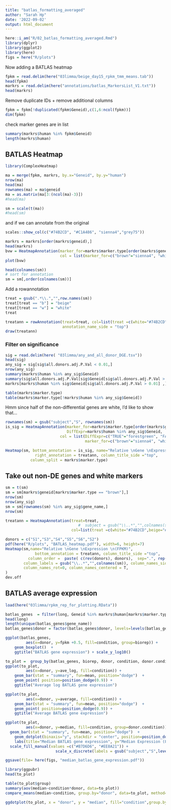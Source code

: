 ```yaml
---
title: "batlas_formatting_averaged"
author: "Sarah Hp"
date: '2022-09-02'
output: html_document
---
```


```r
here::i_am("R/02_batlas_formatting_averaged.Rmd")
library(dplyr)
library(ggplot2)
library(here)
figs = here("R/plots")
```


Now adding a BATLAS heatmap

```r
fpkm = read.delim(here("03limma/beige_day15_rpkm_tmm_means.tab"))
head(fpkm)
markrs = read.delim(here("annotations/batlas_MarkersList_V1.txt"))
head(markrs)
```

Remove duplicate IDs + remove additional columns
```r
fpkm = fpkm[!duplicated(fpkm$Geneid),c(1,6:ncol(fpkm))]
dim(fpkm)
```
check marker genes are in list
```r
summary(markrs$human %in% fpkm$Geneid)
length(markrs$human)
```

## BATLAS Heatmap

```r
library(ComplexHeatmap)

ma = merge(fpkm, markrs, by.x="Geneid", by.y="human")
nrow(ma)
head(ma)
rownames(ma) = ma$geneid
ma = as.matrix(ma[3:(ncol(ma)-3)])
#head(ma)
```

```r
sm = scale(t(ma))
#head(sm)
```
and if we can annotate from the original

```r
scales::show_col(c("#74B2CD", "#C1A486", "sienna4","grey75"))
```


```r
markrs = markrs[order(markrs$geneid),]
head(markrs)
bvw = HeatmapAnnotation(marker_for=markrs$marker.type[order(markrs$geneid)], 
                        col = list(marker_for=c("brown"="sienna4", "white"="grey75")))
plot(bvw)

head(colnames(sm))
# sort for annotation
sm = sm[,order(colnames(sm))]
```


Add a rowannotation

```r
treat = gsub(".*\\.","",row.names(sm))
treat[treat == "b"] = "beige"
treat[treat == "w"] = "white"
treat

treatann = rowAnnotation(treat=treat, col=list(treat =c(white="#74B2CD",beige="#C1A486")),
                         annotation_name_side = "top")
draw(treatann)
```



### Filter on significance

```r
sig = read.delim(here( "03limma/any_and_all_donor_DGE.tsv"))
head(sig)
any_sig = sig[sig$all.donors.adj.P.Val < 0.01,]
nrow(any_sig)
summary(markrs$human %in% any_sig$Geneid)
summary(sig$all.donors.adj.P.Val[sig$Geneid[sig$all.donors.adj.P.Val > 0.01] %in%  markrs$human]) 
markrs[markrs$human %in% sig$Geneid[sig$all.donors.adj.P.Val > 0.01] ,] #21 BATLAS gene are not DE, they include:

table(markrs$marker.type)
table(markrs$marker.type[!markrs$human %in% any_sig$Geneid])
```
Hmm since half of the non-differential genes are white, I'd like to show that...

```r
rownames(sm) = gsub("subject","S", rownames(sm))
is_sig = HeatmapAnnotation(marker_for=markrs$marker.type[order(markrs$geneid)],
                           DiffExpr=markrs$human %in% any_sig$Geneid, 
                        col = list(DiffExpr=c("TRUE"="forestgreen", "FALSE"="black"),
                                   marker_for=c("brown"="sienna4", "white"="grey75")))
```



```r
Heatmap(sm, bottom_annotation = is_sig, name="Relative \nGene \nExpression \n(FPKM)", 
             right_annotation = treatann, column_title_side ="top",
           column_split = markrs$marker.type)
```

## Take out non-DE genes and white markers

```r
sm = t(sm)
sm = sm[markrs$geneid[markrs$marker.type == "brown"],]
nrow(sm)
nrow(any_sig)
sm = sm[rownames(sm) %in% any_sig$gene_name,]
nrow(sm)

treatann = HeatmapAnnotation(treat=treat,
                                #  subject = gsub("\\..*","",colnames(sm)),
                             col=list(treat =c(white="#74B2CD",beige="#C1A486")))
```


```r
donors = c("S1","S3","S4","S5","S6","S2")
pdf(here("R/plots", "BATLAS_heatmap.pdf"), width=6, height=7)
Heatmap(sm,name="Relative \nGene \nExpression \n(FPKM)", 
             bottom_annotation = treatann, column_title_side ="top", 
          column_order =  paste( c(rev(donors), donors),  sep=".", rep(c("white","beige"),each=6)),
        column_labels = gsub("\\..*","",colnames(sm)), column_names_side = "top", 
        column_names_rot=0, column_names_centered = T, 
)
dev.off
```


## BATLAS average expression

```r
load(here("03limma/rpkm_rep_for_plotting.RData"))
```


```r
batlas_genes  = filter(long, Geneid %in% markrs$human[markrs$marker.type == "brown"])
head(long)
length(unique(batlas_genes$gene_name))
batlas_genes$donor = factor(batlas_genes$donor, levels=levels(batlas_genes$donor)[order(levels(batlas_genes$donor))])

ggplot(batlas_genes, 
         aes(x=donor, y=fpkm +0.5, fill=condition, group=biorep)) +
    geom_boxplot()  + 
    ggtitle("BATLAS gene expression") + scale_y_log10()
```


```r
to_plot =  group_by(batlas_genes, biorep, donor, condition, donor.condition,rep) %>% summarise(average = mean(fpkm), median= median(fpkm), ave_log = mean(log2(fpkm)))
ggplot(to_plot, 
         aes(x=donor, y=ave_log, fill=condition)) +
    geom_bar(stat = "summary", fun=mean, position="dodge")  + 
    geom_point( position=position_dodge(0.9)) +
    ggtitle("Average log BATLAS gene expression")

ggplot(to_plot, 
         aes(x=donor, y=average, fill=condition)) +
    geom_bar(stat = "summary", fun=mean, position="dodge")  + 
    geom_point( position=position_dodge(0.9)) +
    ggtitle("Average BATLAS gene expression")

ggplot(to_plot, 
         aes(x=donor, y=median, fill=condition, group=donor.condition)) +
  geom_bar(stat = "summary", fun=mean, position="dodge")  +
    geom_dotplot(binaxis="y", stackdir = "center", position=position_dodge(0.9), fill="black", binwidth=0.35) +
    labs(title="Median BATLAS gene expression", y="Median Expression (FPKM)") + theme_classic(base_size=18) +
  scale_fill_manual(values =c("#B7D6D6", "#EE8A21")) +
                      scale_x_discrete(labels = gsub("subject","S",levels(to_plot$donor)))

ggsave(file= here(figs, "median_batlas_gene_expression.pdf"))
```

```r
library(ggpubr)
head(to_plot)

table(to_plot$group)
summary(aov(median~condition*donor, data=to_plot))
compare_means(median~condition, group.by="donor", data=to_plot, method="t.test", p.adjust.method = "fdr")
```


```r
ggdotplot(to_plot, x = "donor", y = "median", fill="condition",group.by = "condition", position=position_dodge())
```

